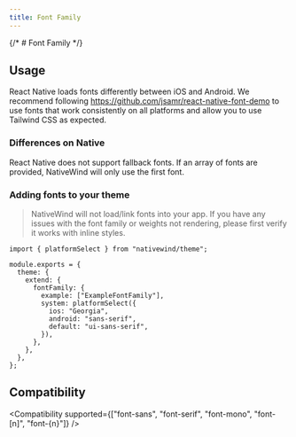 ```yaml
---
title: Font Family
---
```



{/* # Font Family */}

## Usage

<Usage />

React Native loads fonts differently between iOS and Android. We recommend following https://github.com/jsamr/react-native-font-demo to use fonts that work consistently on all platforms and allow you to use Tailwind CSS as expected.

### Differences on Native

React Native does not support fallback fonts. If an array of fonts are provided, NativeWind will only use the first font.

### Adding fonts to your theme

> NativeWind will not load/link fonts into your app. If you have any issues with the font family or weights not rendering, please first verify it works with inline styles.

```tsx title="tailwind.config.js"
import { platformSelect } from "nativewind/theme";

module.exports = {
  theme: {
    extend: {
      fontFamily: {
        example: ["ExampleFontFamily"],
        system: platformSelect({
          ios: "Georgia",
          android: "sans-serif",
          default: "ui-sans-serif",
        }),
      },
    },
  },
};
```

## Compatibility

<Compatibility
  supported={["font-sans", "font-serif", "font-mono", "font-[n]", "font-{n}"]}
/>
